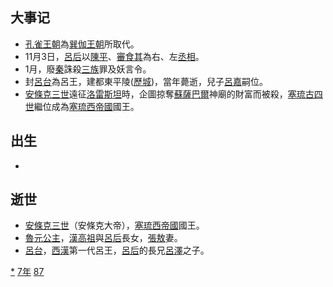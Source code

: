 {{yearTOC|-187|西汉[[高后|高后]]元年}}
== 大事记 ==
*[[孔雀王朝|孔雀王朝]]為[[巽伽王朝|巽伽王朝]]所取代。
*11月3日，[[呂后|呂后]]以[[陳平|陳平]]、[[審食其|審食其]]為右、左[[丞相|丞相]]。
*1月，廢[[秦|秦]]誅殺[[三族|三族]]罪及妖言令。
*封[[呂台|呂台]]為呂王，建都東平陵([[歷城|歷城]])，當年薨逝，兒子[[呂嘉|呂嘉]]嗣位。
*[[安條克三世|安條克三世]]遠征[[洛雷斯坦省|洛雷斯坦]]時，企圖掠奪[[蘇薩|蘇薩]][[巴爾|巴爾]]神廟的財富而被殺，[[塞琉古四世|塞琉古四世]]繼位成為[[塞琉西帝國|塞琉西帝國]]國王。

== 出生 ==
*

== 逝世 ==
{{Wikisource year mention}}
*[[安條克三世|安條克三世]]（安條克大帝），[[塞琉西帝國|塞琉西帝國]]國王。
*[[魯元公主|魯元公主]]，[[漢高祖|漢高祖]]與[[呂后|呂后]]長女，[[張敖|張敖]]妻。
*[[呂台|呂台]]，[[西漢|西漢]]第一代呂王，[[呂后|呂后]]的長兄[[呂澤|呂澤]]之子。

[[Category:前187年|*]]
[[Category:前180年代|7年]]
[[Category:前2世纪各年|87]]